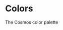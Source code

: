 
<Meta title='Colors' />

# Colors

The Cosmos color palette

<ColorPalette>
	<ColorItem
		title='Monotones'
		subtitle='color.monotone'
		colors={{ 
			GhostWhite: tokens.color['ghost white'].$value,
			EerieBlack: tokens.color['eerie black'].$value
		}}
	/>
	<ColorItem 
		title='Sonic Silver' 
		subtitle='color.sonic-silver' 
		colors={{ SonicSilver: tokens.color['sonic silver'].$value }} 
	/>
	<ColorItem 
		title='Han Purple' 
		subtitle='color.han-purple' 
		colors={{ HanPurple: tokens.color['han purple'].$value }} 
	/>
</ColorPalette>
